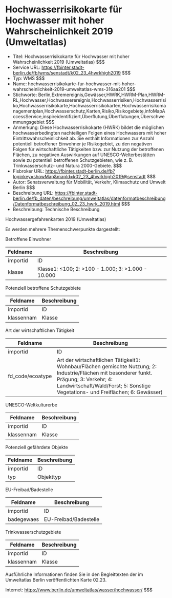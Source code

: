 # Hochwasserrisikokarte für Hochwasser mit hoher Wahrscheinlichkeit 2019 (Umweltatlas)
- Titel: Hochwasserrisikokarte für Hochwasser mit hoher Wahrscheinlichkeit 2019 (Umweltatlas) $$$
- Service URL: https://fbinter.stadt-berlin.de/fb/wms/senstadt/k02_23_4hwrkhigh2019 $$$
- Typ: WMS $$$
- Name: hochwasserrisikokarte-fur-hochwasser-mit-hoher-wahrscheinlichkeit-2019-umweltatlas-wms-316aa201 $$$
- Stichworte: Berlin,Extremereignis,Gewässer,HWRK,HWRM-Plan,HWRM-RL,Hochwasser,Hochwasserereignis,Hochwasserrisiken,Hochwasserrisiko,Hochwasserrisikokarte,Hochwasserrisikokarten,Hochwasserrisikomanagementplan,Hochwasserschutz,Karten,Risiko,Risikogebiete,infoMapAccessService,inspireidentifiziert,Überflutung,Überflutungen,Überschwemmungsgebiet $$$
- Anmerkung: Diese Hochwasserrisikokarte (HWRK) bildet die möglichen hochwasserbedingten nachteiligen Folgen eines Hochwassers mit hoher Eintrittswahrscheinlichkeit ab. Sie enthält Informationen zur Anzahl potentiell betroffener Einwohner je Risikogebiet, zu den negativen Folgen für wirtschaftliche Tätigkeiten bzw. zur Nutzung der betroffenen Flächen, zu negativen Auswirkungen auf UNESCO-Welterbestätten sowie zu potentiell betroffenen Schutzgebieten, wie z. B. Trinkwasserschutz- und Natura 2000-Gebiete. $$$
- Fisbroker URL: https://fbinter.stadt-berlin.de/fb?loginkey=showMap&mapId=k02_23_4hwrkhigh2019@senstadt $$$
- Autor: Senatsverwaltung für Mobilität, Verkehr, Klimaschutz und Umwelt Berlin $$$
- Beschreibung URL: https://fbinter.stadt-berlin.de/fb_daten/beschreibung/umweltatlas/datenformatbeschreibung/Datenformatbeschreibung_02_23_hwrk_2019.html $$$
- Beschreibung: Technische Beschreibung 

Hochwassergefahrenkarten 2019 (Umweltatlas)

Es werden mehrere Themenschwerpunkte dargestellt:  

Betroffene Einwohner

| **Feldname** | **Beschreibung**                                   |
| ------------ | -------------------------------------------------- |
| importid     | ID                                                 |
| klasse       | Klasse1: ≤100; 2: >100 - 1.000; 3: >1.000 - 10.000 |

  
Potenziell betroffene Schutzgebiete

| **Feldname** | **Beschreibung** |
| ------------ | ---------------- |
| importid     | ID               |
| klassennam   | Klasse           |

  
Art der wirtschaftlichen Tätigkeit

| **Feldname**      | **Beschreibung**                                                                                                                                                                                                             |
| ----------------- | ---------------------------------------------------------------------------------------------------------------------------------------------------------------------------------------------------------------------------- |
| importid          | ID                                                                                                                                                                                                                           |
| fd\_code/ecoatype | Art der wirtschaftlichen Tätigkeit1: Wohnbau/Flächen gemischte Nutzung; 2: Industrie/Flächen mit besonderer funkt. Prägung; 3: Verkehr; 4: Landwirtschaft/Wald/Forst; 5: Sonstige Vegetations- und Freiflächen; 6: Gewässer) |

  
UNESCO-Weltkulturerbe

| **Feldname** | **Beschreibung** |
| ------------ | ---------------- |
| importid     | ID               |
| klassennam   | Klasse           |

  
Potenziell gefährdete Objekte

| **Feldname** | **Beschreibung** |
| ------------ | ---------------- |
| importid     | ID               |
| typ          | Objekttyp        |

  
EU-Freibad/Badestelle

| **Feldname** | **Beschreibung**      |
| ------------ | --------------------- |
| importid     | ID                    |
| badegewaes   | EU-Freibad/Badestelle |

  
Trinkwasserschutzgebiete

| **Feldname** | **Beschreibung** |
| ------------ | ---------------- |
| importid     | ID               |
| klassennam   | Klasse           |

  
Ausführliche Informationen finden Sie in den Begleittexten der im Umweltatlas Berlin veröffentlichten Karte 02.23.

Internet: https://www.berlin.de/umweltatlas/wasser/hochwasser/ $$$
